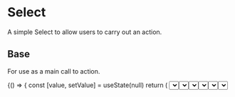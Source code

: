 
<Meta title='Components|Select' component={Select} />

# Select
A simple Select to allow users to carry out an action.

## Base
For use as a main call to action.

<Preview>
  <Story name='Primary'>
    {() => {
      const [value, setValue] = useState(null)
      return (
        <Select name={'name'} options={[{ label: 'Option 1', value: 'option-1' },{ label: 'Option 2', value: 'option-2' }]} value={value} onChange={setValue} />
      )
    }}
  </Story>
</Preview>

## Optional
Optional selects allow you to reselect `null`.

<Preview>
  <Story name='Optional'>
    {() => {
      const [value, setValue] = useState(null)
      return (
        <Select name={'name'} options={[{ label: 'Option 1', value: 'option-1' },{ label: 'Option 2', value: 'option-2' }]} value={value} optional onChange={setValue} />
      )
    }}
  </Story>
</Preview>

## Searchable
Optional selects allow you to reselect `null`.

<Preview>
  <Story name='Searchable'>
    {() => {
      const [value, setValue] = useState(null)
      return (
        <Select name={'name'} options={[{ label: 'Option 1', value: 'option-1' },{ label: 'Option 2', value: 'option-2' }]} value={value} optional searchable onChange={setValue} />
      )
    }}
  </Story>
</Preview>

## States
Optional selects allow you to reselect `null`.

<Preview>
  <Story name='States-Error'>
    {() => {
      const [value, setValue] = useState(null)
      return (
        <Select name={'name'} options={[{ label: 'Option 1', value: 'option-1' },{ label: 'Option 2', value: 'option-2' }]} value={value} state={'Error'} optional onChange={setValue} />
      )
    }}
  </Story>
</Preview>

<Preview>
  <Story name='States-Warning'>
    {() => {
      const [value, setValue] = useState(null)
      return (
        <Select name={'name'} options={[{ label: 'Option 1', value: 'option-1' },{ label: 'Option 2', value: 'option-2' }]} value={value} state={'Warning'} optional onChange={setValue} />
      )
    }}
  </Story>
</Preview>

<Preview>
  <Story name='States-Success'>
    {() => {
      const [value, setValue] = useState(null)
      return (
        <Select name={'name'} options={[{ label: 'Option 1', value: 'option-1' },{ label: 'Option 2', value: 'option-2' }]} value={value} state={'Success'} optional searchable onChange={setValue} />
      )
    }}
  </Story>
</Preview>

## Prop Types

<Props of={Select} />